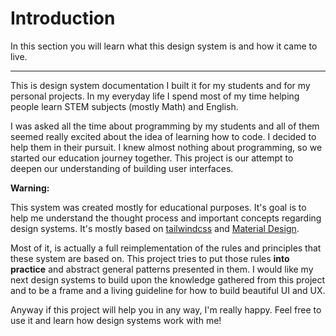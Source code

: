 
<MainContainer>

# Introduction

<SubHeading>
  In this section you will learn what this design system is and how it came to
  live.
</SubHeading>

---

This is design system documentation I built it for my students and for my personal projects. In my everyday life I spend most of my time helping people learn STEM subjects (mostly Math) and English.

I was asked all the time about programming by my students and all of them seemed really excited about the idea of learning how to code. I decided to help them in their pursuit. I knew almost nothing about programming, so we started our education journey together. This project is our attempt to deepen our understanding of building user interfaces.

**Warning:**

This system was created mostly for educational purposes. It's goal is to help me understand the thought process and important concepts regarding design systems. It's mostly based on [tailwindcss](https://tailwindcss.com/) and [Material Design](https://material.io/).

Most of it, is actually a full reimplementation of the rules and principles that these system are based on. This project tries to put those rules **into practice** and abstract general patterns presented in them. I would like my next design systems to build upon the knowledge gathered from this project and to be a frame and a living guideline for how to build beautiful UI and UX.

Anyway if this project will help you in any way, I'm really happy. Feel free to use it and learn how design systems work with me!

</MainContainer>
